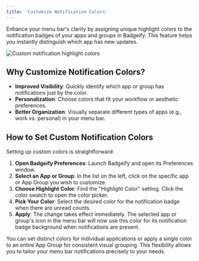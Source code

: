 ```yaml
---
title: 'Customize Notification Colors'
---
```


Enhance your menu bar's clarity by assigning unique highlight colors to the notification badges of your apps and groups in Badgeify. This feature helps you instantly distinguish which app has new updates.

![Custom notification highlight colors](https://i.imgur.com/V9DPaN6.png)

## Why Customize Notification Colors?

*   **Improved Visibility**: Quickly identify which app or group has notifications just by the color.
*   **Personalization**: Choose colors that fit your workflow or aesthetic preferences.
*   **Better Organization**: Visually separate different types of apps (e.g., work vs. personal) in your menu bar.

## How to Set Custom Notification Colors

Setting up custom colors is straightforward:

1.  **Open Badgeify Preferences**: Launch Badgeify and open its Preferences window.
2.  **Select an App or Group**: In the list on the left, click on the specific app or App Group you wish to customize.
3.  **Choose Highlight Color**: Find the "Highlight Color" setting. Click the color swatch to open the color picker.
4.  **Pick Your Color**: Select the desired color for the notification badge when there are unread counts.
5.  **Apply**: The change takes effect immediately. The selected app or group's icon in the menu bar will now use this color for its notification badge background when notifications are present.

You can set distinct colors for individual applications or apply a single color to an entire App Group for consistent visual grouping. This flexibility allows you to tailor your menu bar notifications precisely to your needs. 